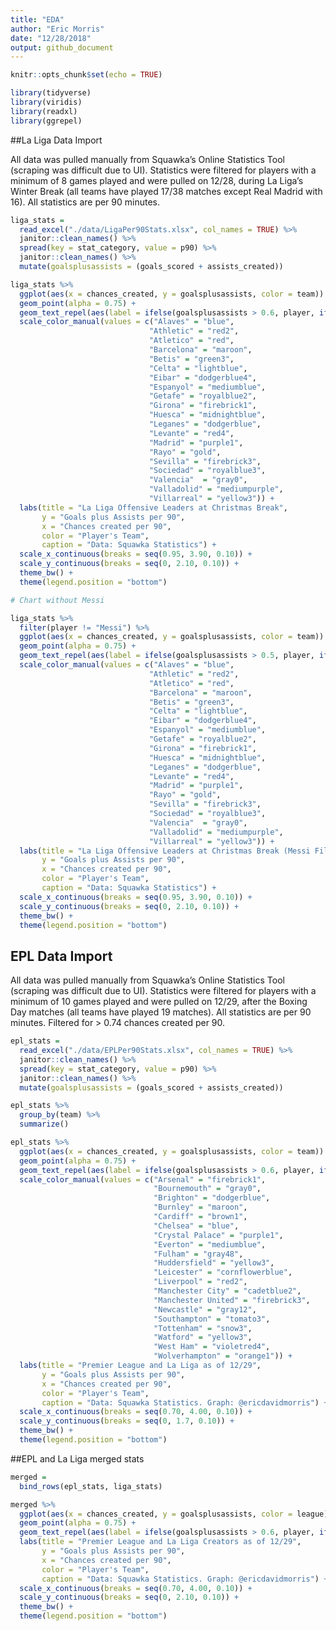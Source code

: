 ```yaml
---
title: "EDA"
author: "Eric Morris"
date: "12/28/2018"
output: github_document
---
```


```r
knitr::opts_chunk$set(echo = TRUE)

library(tidyverse)
library(viridis)
library(readxl)
library(ggrepel)
```

##La Liga Data Import

All data was pulled manually from Squawka's Online Statistics Tool (scraping was difficult due to UI). Statistics were filtered for players with a minimum of 8 games played and were pulled on 12/28, during La Liga's Winter Break (all teams have played 17/38 matches except Real Madrid with 16). All statistics are per 90 minutes. 

```r
liga_stats = 
  read_excel("./data/LigaPer90Stats.xlsx", col_names = TRUE) %>% 
  janitor::clean_names() %>% 
  spread(key = stat_category, value = p90) %>% 
  janitor::clean_names() %>% 
  mutate(goalsplusassists = (goals_scored + assists_created))
```

```r
liga_stats %>% 
  ggplot(aes(x = chances_created, y = goalsplusassists, color = team)) +
  geom_point(alpha = 0.75) +
  geom_text_repel(aes(label = ifelse(goalsplusassists > 0.6, player, ifelse(chances_created > 1.75, player, ''))), angle = 30, size = 2) +
  scale_color_manual(values = c("Alaves" = "blue",
                               "Athletic" = "red2",
                               "Atletico" = "red",
                               "Barcelona" = "maroon",
                               "Betis" = "green3",
                               "Celta" = "lightblue",
                               "Eibar" = "dodgerblue4",
                               "Espanyol" = "mediumblue",
                               "Getafe" = "royalblue2",
                               "Girona" = "firebrick1",
                               "Huesca" = "midnightblue",
                               "Leganes" = "dodgerblue",
                               "Levante" = "red4",
                               "Madrid" = "purple1",
                               "Rayo" = "gold",
                               "Sevilla" = "firebrick3",
                               "Sociedad" = "royalblue3",
                               "Valencia"  = "gray0",
                               "Valladolid" = "mediumpurple",
                               "Villarreal" = "yellow3")) + 
  labs(title = "La Liga Offensive Leaders at Christmas Break", 
       y = "Goals plus Assists per 90", 
       x = "Chances created per 90", 
       color = "Player's Team",
       caption = "Data: Squawka Statistics") + 
  scale_x_continuous(breaks = seq(0.95, 3.90, 0.10)) + 
  scale_y_continuous(breaks = seq(0, 2.10, 0.10)) + 
  theme_bw() +
  theme(legend.position = "bottom") 

# Chart without Messi

liga_stats %>% 
  filter(player != "Messi") %>% 
  ggplot(aes(x = chances_created, y = goalsplusassists, color = team)) +
  geom_point(alpha = 0.75) +
  geom_text_repel(aes(label = ifelse(goalsplusassists > 0.5, player, ifelse(chances_created > 1.65, player, ''))), angle = 30, size = 2) +
  scale_color_manual(values = c("Alaves" = "blue",
                               "Athletic" = "red2",
                               "Atletico" = "red",
                               "Barcelona" = "maroon",
                               "Betis" = "green3",
                               "Celta" = "lightblue",
                               "Eibar" = "dodgerblue4",
                               "Espanyol" = "mediumblue",
                               "Getafe" = "royalblue2",
                               "Girona" = "firebrick1",
                               "Huesca" = "midnightblue",
                               "Leganes" = "dodgerblue",
                               "Levante" = "red4",
                               "Madrid" = "purple1",
                               "Rayo" = "gold",
                               "Sevilla" = "firebrick3",
                               "Sociedad" = "royalblue3",
                               "Valencia"  = "gray0",
                               "Valladolid" = "mediumpurple",
                               "Villarreal" = "yellow3")) + 
  labs(title = "La Liga Offensive Leaders at Christmas Break (Messi Filtered)", 
       y = "Goals plus Assists per 90", 
       x = "Chances created per 90", 
       color = "Player's Team",
       caption = "Data: Squawka Statistics") + 
  scale_x_continuous(breaks = seq(0.95, 3.90, 0.10)) + 
  scale_y_continuous(breaks = seq(0, 2.10, 0.10)) + 
  theme_bw() +
  theme(legend.position = "bottom") 
```

## EPL Data Import

All data was pulled manually from Squawka's Online Statistics Tool (scraping was difficult due to UI). Statistics were filtered for players with a minimum of 10 games played and were pulled on 12/29, after the Boxing Day matches (all teams have played 19 matches). All statistics are per 90 minutes. Filtered for > 0.74 chances created per 90. 

```r
epl_stats = 
  read_excel("./data/EPLPer90Stats.xlsx", col_names = TRUE) %>% 
  janitor::clean_names() %>% 
  spread(key = stat_category, value = p90) %>% 
  janitor::clean_names() %>% 
  mutate(goalsplusassists = (goals_scored + assists_created))

epl_stats %>% 
  group_by(team) %>% 
  summarize()
```

```r
epl_stats %>% 
  ggplot(aes(x = chances_created, y = goalsplusassists, color = team)) +
  geom_point(alpha = 0.75) +
  geom_text_repel(aes(label = ifelse(goalsplusassists > 0.6, player, ifelse(chances_created > 1.50, player, ''))), angle = 30, size = 2) +
  scale_color_manual(values = c("Arsenal" = "firebrick1",
                                "Bournemouth" = "gray0",
                                "Brighton" = "dodgerblue",
                                "Burnley" = "maroon",
                                "Cardiff" = "brown1",     
                                "Chelsea" = "blue",
                                "Crystal Palace" = "purple1",
                                "Everton" = "mediumblue",
                                "Fulham" = "gray48",        
                                "Huddersfield" = "yellow3",   
                                "Leicester" = "cornflowerblue",       
                                "Liverpool" = "red2",       
                                "Manchester City" = "cadetblue2",  
                                "Manchester United" = "firebrick3",
                                "Newcastle" = "gray12",       
                                "Southampton" = "tomato3",    
                                "Tottenham" = "snow3",       
                                "Watford" = "yellow3",       
                                "West Ham" = "violetred4",      
                                "Wolverhampton" = "orange1")) + 
  labs(title = "Premier League and La Liga as of 12/29", 
       y = "Goals plus Assists per 90", 
       x = "Chances created per 90", 
       color = "Player's Team",
       caption = "Data: Squawka Statistics. Graph: @ericdavidmorris") + 
  scale_x_continuous(breaks = seq(0.70, 4.00, 0.10)) + 
  scale_y_continuous(breaks = seq(0, 1.7, 0.10)) + 
  theme_bw() +
  theme(legend.position = "bottom") 

```

##EPL and La Liga merged stats

```r
merged = 
  bind_rows(epl_stats, liga_stats)

merged %>% 
  ggplot(aes(x = chances_created, y = goalsplusassists, color = league)) +
  geom_point(alpha = 0.75) +
  geom_text_repel(aes(label = ifelse(goalsplusassists > 0.6, player, ifelse(chances_created > 1.7, player, ''))), angle = 30, size = 2) +
  labs(title = "Premier League and La Liga Creators as of 12/29", 
       y = "Goals plus Assists per 90", 
       x = "Chances created per 90", 
       color = "Player's Team",
       caption = "Data: Squawka Statistics. Graph: @ericdavidmorris") + 
  scale_x_continuous(breaks = seq(0.70, 4.00, 0.10)) + 
  scale_y_continuous(breaks = seq(0, 2.10, 0.10)) + 
  theme_bw() +
  theme(legend.position = "bottom") 
```

